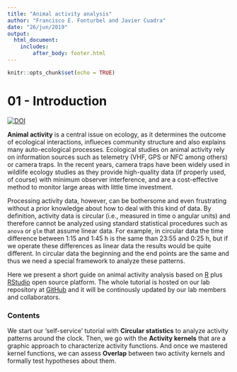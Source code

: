 ```yaml
---
title: "Animal activity analysis"
author: "Francisco E. Fonturbel and Javier Cuadra"
date: "26/jun/2019"
output: 
  html_document:
    includes:
        after_body: footer.html
---
```


```r
knitr::opts_chunk$set(echo = TRUE)
```

# 01 - Introduction

[![DOI](https://zenodo.org/badge/193365640.svg)](https://zenodo.org/badge/latestdoi/193365640)

**Animal activity** is a central issue on ecology, as it determines the outcome of ecological interactions, influeces community structure and also explains many auto-ecological processes. Ecological studies on animal activity rely on information sources such as telemetry (VHF, GPS or NFC among others) or camera traps. In the recent years, camera traps have been widely used in wildlife ecology studies as they provide high-quality data (if properly used, of course) with minimum observer interference, and are a cost-effective method to monitor large areas with little time investment.

Processing activity data, however, can be bothersome and even frustrating without a prior knowledge about how to deal with this kind of data. By definition, activity data is circular (i.e., measured in time o angular units) and therefore cannot be analyzed using standard statistical procedures such as `anova` or `glm` that assume linear data. For example, in circular data the time difference between 1:15 and 1:45 h is the same than 23:55 and 0:25 h, but if we operate these differences as linear data the results would be quite different. In circular data the beginning and the end points are the same and thus we need a special framework to analyze these patterns.

Here we present a short guide on animal activity analysis based on [R](https://cran.r-project.org/) plus [RStudio](https://www.rstudio.com/) open source platform. The whole tutorial is hosted on our lab repository at [GitHub](https://github.com/fonturbel-lab) and it will be continously updated by our lab members and collaborators.

### Contents

We start our 'self-service' tutorial with **Circular statistics** to analyze activity patterns around the clock. Then, we go with the **Activity kernels** that are a graphic approach to characterize activity functions. And once we mastered kernel functions, we can assess **Overlap** between two activity kernels and formally test hypotheses about them.
